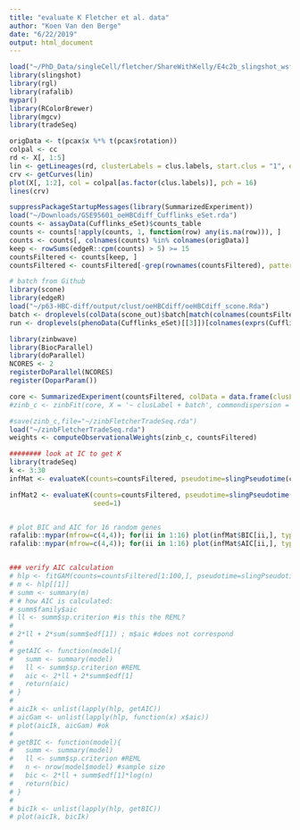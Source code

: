 ```yaml
---
title: "evaluate K Fletcher et al. data"
author: "Koen Van den Berge"
date: "6/22/2019"
output: html_document
---
```


```r
load("~/PhD_Data/singleCell/fletcher/ShareWithKelly/E4c2b_slingshot_wsforkelly.RData")
library(slingshot)
library(rgl)
library(rafalib)
mypar()
library(RColorBrewer)
library(mgcv)
library(tradeSeq)

origData <- t(pcax$x %*% t(pcax$rotation))
colpal <- cc
rd <- X[, 1:5]
lin <- getLineages(rd, clusterLabels = clus.labels, start.clus = "1", end.clus = "4")
crv <- getCurves(lin)
plot(X[, 1:2], col = colpal[as.factor(clus.labels)], pch = 16)
lines(crv)

suppressPackageStartupMessages(library(SummarizedExperiment))
load("~/Downloads/GSE95601_oeHBCdiff_Cufflinks_eSet.rda")
counts <- assayData(Cufflinks_eSet)$counts_table
counts <- counts[!apply(counts, 1, function(row) any(is.na(row))), ]
counts <- counts[, colnames(counts) %in% colnames(origData)]
keep <- rowSums(edgeR::cpm(counts) > 5) >= 15
countsFiltered <- counts[keep, ]
countsFiltered <- countsFiltered[-grep(rownames(countsFiltered), pattern="ERCC"),]

# batch from Github
library(scone)
library(edgeR)
load("~/p63-HBC-diff/output/clust/oeHBCdiff/oeHBCdiff_scone.Rda")
batch <- droplevels(colData(scone_out)$batch[match(colnames(countsFiltered), rownames(colData(scone_out)))])
run <- droplevels(phenoData(Cufflinks_eSet)[[3]])[colnames(exprs(Cufflinks_eSet)) %in% colnames(origData)]

library(zinbwave)
library(BiocParallel)
library(doParallel)
NCORES <- 2
registerDoParallel(NCORES)
register(DoparParam())

core <- SummarizedExperiment(countsFiltered, colData = data.frame(clusLabel = clus.labels, batch = batch))
#zinb_c <- zinbFit(core, X = '~ clusLabel + batch', commondispersion = TRUE)

#save(zinb_c,file="~/zinbFletcherTradeSeq.rda")
load("~/zinbFletcherTradeSeq.rda")
weights <- computeObservationalWeights(zinb_c, countsFiltered)

######## look at IC to get K
library(tradeSeq)
k <- 3:30
infMat <- evaluateK(counts=countsFiltered, pseudotime=slingPseudotime(crv, na=FALSE), cellWeights=slingCurveWeights(crv), weights=weights, k=k, nGenes=250, ncores=2)

infMat2 <- evaluateK(counts=countsFiltered, pseudotime=slingPseudotime(crv, na=FALSE), cellWeights=slingCurveWeights(crv), weights=weights, k=k, nGenes=250, ncores=2,
                     seed=1)


# plot BIC and AIC for 16 random genes
rafalib::mypar(mfrow=c(4,4)); for(ii in 1:16) plot(infMat$BIC[ii,], type='b')
rafalib::mypar(mfrow=c(4,4)); for(ii in 1:16) plot(infMat$AIC[ii,], type='b')


### verify AIC calculation
# hlp <- fitGAM(counts=countsFiltered[1:100,], pseudotime=slingPseudotime(crv, na=FALSE), cellWeights=slingCurveWeights(crv), weights=weights)
# m <- hlp[[1]]
# summ <- summary(m)
# # how AIC is calculated:
# summ$family$aic
# ll <- summ$sp.criterion #is this the REML?
#
# 2*ll + 2*sum(summ$edf[1]) ; m$aic #does not correspond
#
# getAIC <- function(model){
#   summ <- summary(model)
#   ll <- summ$sp.criterion #REML
#   aic <- 2*ll + 2*summ$edf[1]
#   return(aic)
# }
#
# aicIk <- unlist(lapply(hlp, getAIC))
# aicGam <- unlist(lapply(hlp, function(x) x$aic))
# plot(aicIk, aicGam) #ok
#
# getBIC <- function(model){
#   summ <- summary(model)
#   ll <- summ$sp.criterion #REML
#   n <- nrow(model$model) #sample size
#   bic <- 2*ll + summ$edf[1]*log(n)
#   return(bic)
# }
#
# bicIk <- unlist(lapply(hlp, getBIC))
# plot(aicIk, bicIk)

```
